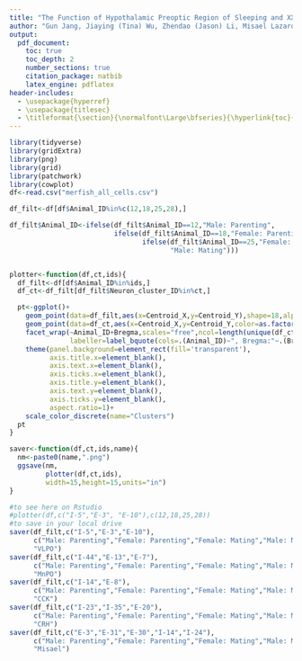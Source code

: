 ```yaml
---
title: "The Function of Hypothalamic Preoptic Region of Sleeping and XX Behaviors in Mouse"
author: "Gun Jang, Jiaying (Tina) Wu, Zhendao (Jason) Li, Misael Lazaro Trigo"
output:
  pdf_document:
    toc: true
    toc_depth: 2
    number_sections: true
    citation_package: natbib
    latex_engine: pdflatex
header-includes:
  - \usepackage{hyperref}
  - \usepackage{titlesec}
  - \titleformat{\section}{\normalfont\Large\bfseries}{\hyperlink{toc}{\thesection}}{1em}{}
---
```


```r
library(tidyverse)
library(gridExtra)
library(png)
library(grid)
library(patchwork)
library(cowplot)
df<-read.csv("merfish_all_cells.csv")
```

```r
df_filt<-df[df$Animal_ID%in%c(12,18,25,28),]

df_filt$Animal_ID<-ifelse(df_filt$Animal_ID==12,"Male: Parenting",
                          ifelse(df_filt$Animal_ID==18,"Female: Parenting",
                                 ifelse(df_filt$Animal_ID==25,"Female: Mating",
                                        "Male: Mating")))


plotter<-function(df,ct,ids){
  df_filt<-df[df$Animal_ID%in%ids,]
  df_ct<-df_filt[df_filt$Neuron_cluster_ID%in%ct,]

  pt<-ggplot()+
    geom_point(data=df_filt,aes(x=Centroid_X,y=Centroid_Y),shape=18,alpha=.07)+
    geom_point(data=df_ct,aes(x=Centroid_X,y=Centroid_Y,color=as.factor(Neuron_cluster_ID)),shape=16)+
    facet_wrap(~Animal_ID+Bregma,scales="free",ncol=length(unique(df_ct$Bregma)),
               labeller=label_bquote(cols=.(Animal_ID)~", Bregma:"~.(Bregma)))+
    theme(panel.background=element_rect(fill='transparent'),
          axis.title.x=element_blank(),
          axis.text.x=element_blank(),
          axis.ticks.x=element_blank(),
          axis.title.y=element_blank(),
          axis.text.y=element_blank(),
          axis.ticks.y=element_blank(),
          aspect.ratio=1)+
    scale_color_discrete(name="Clusters")
  pt
}

saver<-function(df,ct,ids,name){
  nm<-paste0(name,".png")
  ggsave(nm,
         plotter(df,ct,ids),
         width=15,height=15,units="in")
}

#to see here on Rstudio
#plotter(df,c("I-5","E-3", "E-10"),c(12,18,25,28))
#to save in your local drive
saver(df_filt,c("I-5","E-3","E-10"),
      c("Male: Parenting","Female: Parenting","Female: Mating","Male: Mating"),
      "VLPO")
saver(df_filt,c("I-44","E-13","E-7"),
      c("Male: Parenting","Female: Parenting","Female: Mating","Male: Mating"),
      "MnPO")
saver(df_filt,c("I-14","E-8"),
      c("Male: Parenting","Female: Parenting","Female: Mating","Male: Mating"),
      "CCK")
saver(df_filt,c("I-23","I-35","E-20"),
      c("Male: Parenting","Female: Parenting","Female: Mating","Male: Mating"),
      "CRH")
saver(df_filt,c("E-3","E-31","E-30","I-14","I-24"),
      c("Male: Parenting","Female: Parenting","Female: Mating","Male: Mating"),
      "Misael")
```


